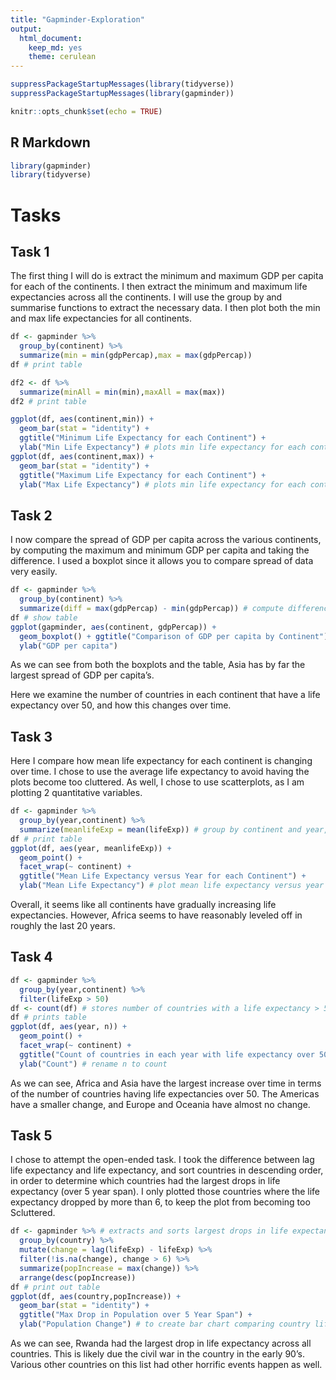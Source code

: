 ```yaml
---
title: "Gapminder-Exploration"
output: 
  html_document:
    keep_md: yes
    theme: cerulean
---
```

```r
suppressPackageStartupMessages(library(tidyverse))
suppressPackageStartupMessages(library(gapminder))
```

```r
knitr::opts_chunk$set(echo = TRUE)
```

## R Markdown

```r
library(gapminder)
library(tidyverse)
```

# Tasks

## Task 1 

The first thing I will do is extract the minimum and maximum GDP per capita for each of the continents. I then extract the minimum and maximum life expectancies across all the continents. I will use the group by and summarise functions to extract the necessary data.  I then plot both the min and max life expectancies for all continents.
```r
df <- gapminder %>%
  group_by(continent) %>%
  summarize(min = min(gdpPercap),max = max(gdpPercap)) 
df # print table

df2 <- df %>%
  summarize(minAll = min(min),maxAll = max(max))
df2 # print table

ggplot(df, aes(continent,min)) + 
  geom_bar(stat = "identity") + 
  ggtitle("Minimum Life Expectancy for each Continent") + 
  ylab("Min Life Expectancy") # plots min life expectancy for each continent
ggplot(df, aes(continent,max)) + 
  geom_bar(stat = "identity") + 
  ggtitle("Maximum Life Expectancy for each Continent") + 
  ylab("Max Life Expectancy") # plots min life expectancy for each continent
```

## Task 2

I now compare the spread of GDP per capita across the various continents, by computing the maximum and minimum GDP per capita and taking the difference. I used a boxplot since it allows you to compare spread of data very easily. 
```r
df <- gapminder %>%
  group_by(continent) %>%
  summarize(diff = max(gdpPercap) - min(gdpPercap)) # compute difference between max and min GDP per capita for each continent
df # show table
ggplot(gapminder, aes(continent, gdpPercap)) + 
  geom_boxplot() + ggtitle("Comparison of GDP per capita by Continent") + 
  ylab("GDP per capita") 
```

As we can see from both the boxplots and the table, Asia has by far the largest spread of GDP per capita's.

Here we examine the number of countries in each continent that have a life expectancy over 50, and how this changes over time.

## Task 3

Here I compare how mean life expectancy for each continent is changing over time. I chose to use the average life expectancy to avoid having the plots become too cluttered. As well, I chose to use scatterplots, as I am plotting 2 quantitative variables.
```r
df <- gapminder %>%
  group_by(year,continent) %>%
  summarize(meanlifeExp = mean(lifeExp)) # group by continent and year, and compute mean life expectnacy for each grouping
df # print table
ggplot(df, aes(year, meanlifeExp)) + 
  geom_point() + 
  facet_wrap(~ continent) + 
  ggtitle("Mean Life Expectancy versus Year for each Continent") +
  ylab("Mean Life Expectancy") # plot mean life expectancy versus year for each continent
```

Overall, it seems like all continents have gradually increasing life expectancies. However, Africa seems to have reasonably leveled off in roughly the last 20 years.

## Task 4

```r
df <- gapminder %>%
  group_by(year,continent) %>%
  filter(lifeExp > 50)
df <- count(df) # stores number of countries with a life expectancy > 50 in a given continent, for each year, in a variable called n
df # prints table
ggplot(df, aes(year, n)) + 
  geom_point() + 
  facet_wrap(~ continent) + 
  ggtitle("Count of countries in each year with life expectancy over 50") + 
  ylab("Count") # rename n to count

```

As we can see, Africa and Asia have the largest increase over time in terms of the number of countries having life expectancies over 50. The Americas have a smaller change, and Europe and Oceania have almost no change.

## Task 5

I chose to attempt the open-ended task. I took the difference between lag life expectancy and life expectancy, and sort countries in descending order, in order to determine which countries had the largest drops in life expectancy (over 5 year span). I only plotted those countries where the life expectancy dropped by more than 6, to keep the plot from becoming too Scluttered.
```r
df <- gapminder %>% # extracts and sorts largest drops in life expectancy by country
  group_by(country) %>%
  mutate(change = lag(lifeExp) - lifeExp) %>%
  filter(!is.na(change), change > 6) %>%
  summarize(popIncrease = max(change)) %>% 
  arrange(desc(popIncrease))
df # print out table
ggplot(df, aes(country,popIncrease)) +  
  geom_bar(stat = "identity") + 
  ggtitle("Max Drop in Population over 5 Year Span") + 
  ylab("Population Change") # to create bar chart comparing country life expectancy
```

As we can see, Rwanda had the largest drop in life expectancy across all countries. This is likely due the civil war in the country in the early 90's. Various other countries on this list had other horrific events happen as well.